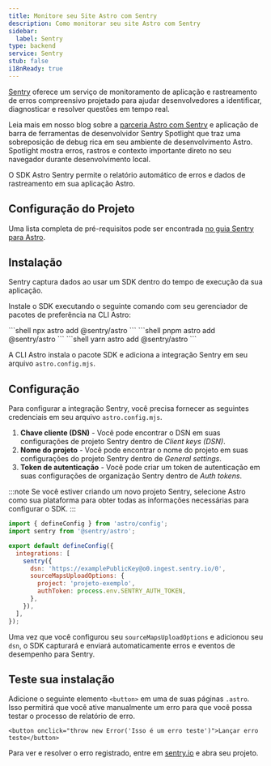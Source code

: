 ```yaml
---
title: Monitore seu Site Astro com Sentry
description: Como monitorar seu site Astro com Sentry
sidebar:
  label: Sentry
type: backend
service: Sentry
stub: false
i18nReady: true
---
```


[Sentry](https://sentry.io) oferece um serviço de monitoramento de aplicação e rastreamento de erros compreensivo projetado para ajudar desenvolvedores a identificar, diagnosticar e resolver questões em tempo real.

Leia mais em nosso blog sobre a [parceria Astro com Sentry](https://astro.build/blog/sentry-official-monitoring-partner/) e aplicação de barra de ferramentas de desenvolvidor Sentry Spotlight que traz uma sobreposição de debug rica em seu ambiente de desenvolvimento Astro. Spotlight mostra erros, rastros e contexto importante direto no seu navegador durante desenvolvimento local.

O SDK Astro Sentry permite o relatório automático de erros e dados de rastreamento em sua aplicação Astro.

## Configuração do Projeto

Uma lista completa de pré-requisitos pode ser encontrada [no guia Sentry para Astro](https://docs.sentry.io/platforms/javascript/guides/astro/#prerequisites).

## Instalação

Sentry captura dados ao usar um SDK dentro do tempo de execução da sua aplicação.

Instale o SDK executando o seguinte comando com seu gerenciador de pacotes de preferência na CLI Astro:

<PackageManagerTabs>
  <Fragment slot="npm">
  ```shell
  npx astro add @sentry/astro
  ```
  </Fragment>
  <Fragment slot="pnpm">
  ```shell
  pnpm astro add @sentry/astro
  ```
  </Fragment>
  <Fragment slot="yarn">
  ```shell
  yarn astro add @sentry/astro
  ```
  </Fragment>
</PackageManagerTabs>

A CLI Astro instala o pacote SDK e adiciona a integração Sentry em seu arquivo `astro.config.mjs`.

## Configuração

Para configurar a integração Sentry, você precisa fornecer as seguintes credenciais em seu arquivo `astro.config.mjs`.

1. **Chave cliente (DSN)** - Você pode encontrar o DSN em suas configurações de projeto Sentry dentro de *Client keys (DSN)*.
2. **Nome do projeto** - Você pode encontrar o nome do projeto em suas configurações do projeto Sentry dentro de *General settings*.
3. **Token de autenticação** - Você pode criar um token de autenticação em suas configurações de organização Sentry dentro de *Auth tokens*.

:::note
Se você estiver criando um novo projeto Sentry, selecione Astro como sua plataforma para obter todas as informações necessárias para configurar o SDK.
:::

```js title="astro.config.mjs" ins={2, 6-12}
import { defineConfig } from 'astro/config';
import sentry from '@sentry/astro';

export default defineConfig({
  integrations: [
    sentry({
      dsn: 'https://examplePublicKey@o0.ingest.sentry.io/0',
      sourceMapsUploadOptions: {
        project: 'projeto-exemplo',
        authToken: process.env.SENTRY_AUTH_TOKEN,
      },
    }),
  ],
});
```
Uma vez que você configurou seu `sourceMapsUploadOptions` e adicionou seu `dsn`, o SDK capturará e enviará automaticamente erros e eventos de desempenho para Sentry.

## Teste sua instalação

Adicione o seguinte elemento `<button>` em uma de suas páginas `.astro`. Isso permitirá que você ative manualmente um erro para que você possa testar o processo de relatório de erro.

```astro title="src/pages/index.astro"
<button onclick="throw new Error('Isso é um erro teste')">Lançar erro teste</button>
```

Para ver e resolver o erro registrado, entre em [sentry.io](https://sentry.io/) e abra seu projeto.
